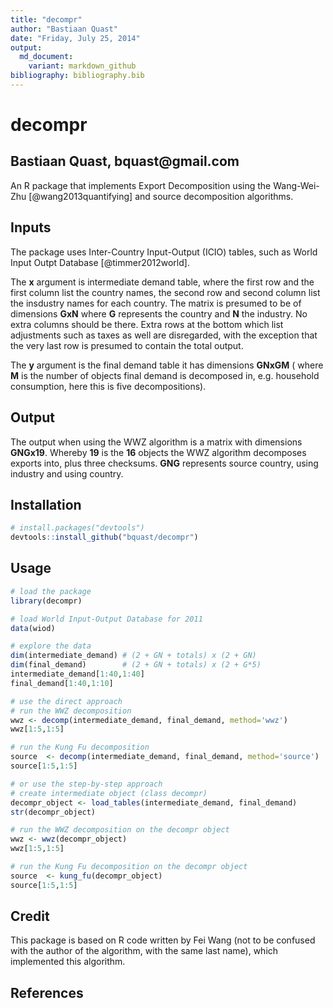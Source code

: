 ```yaml
---
title: "decompr"
author: "Bastiaan Quast"
date: "Friday, July 25, 2014"
output:
  md_document:
    variant: markdown_github
bibliography: bibliography.bib
---
```


decompr
======================================
Bastiaan Quast, bquast@gmail.com
--------------------------------------
An R package that implements Export Decomposition using the Wang-Wei-Zhu [@wang2013quantifying] and source decomposition algorithms. 

Inputs
--------------------------------------
The package uses Inter-Country Input-Output (ICIO) tables, such as World Input Outpt Database [@timmer2012world].

The **x** argument is intermediate demand table, where the first row and the first column list the country names, the second row and second column list the insdustry names for each country. The matrix is presumed to be of dimensions **GxN** where **G** represents the country and **N** the industry. No extra columns should be there. Extra rows at the bottom which list adjustments such as taxes as well are disregarded, with the exception that the very last row is presumed to contain the total output.

The **y** argument is the final demand table it has dimensions **GNxGM** ( where **M** is the number of objects final demand is decomposed in, e.g. household consumption, here this is five decompositions).

Output
--------------------------------------
The output when using the WWZ algorithm is a matrix with dimensions **GNGx19**. Whereby **19** is the **16** objects the WWZ algorithm decomposes exports into, plus three checksums. **GNG** represents source country, using industry and using country.

Installation
--------------------------------------

```r
# install.packages("devtools")
devtools::install_github("bquast/decompr")
```

Usage
--------------------------------------
```r
# load the package
library(decompr)

# load World Input-Output Database for 2011
data(wiod)

# explore the data
dim(intermediate_demand) # (2 + GN + totals) x (2 + GN)
dim(final_demand)        # (2 + GN + totals) x (2 + G*5)
intermediate_demand[1:40,1:40]
final_demand[1:40,1:10]

# use the direct approach
# run the WWZ decomposition
wwz <- decomp(intermediate_demand, final_demand, method='wwz')
wwz[1:5,1:5]

# run the Kung Fu decomposition
source  <- decomp(intermediate_demand, final_demand, method='source')
source[1:5,1:5]

# or use the step-by-step approach
# create intermediate object (class decompr)
decompr_object <- load_tables(intermediate_demand, final_demand)
str(decompr_object)

# run the WWZ decomposition on the decompr object
wwz <- wwz(decompr_object)
wwz[1:5,1:5]

# run the Kung Fu decomposition on the decompr object
source  <- kung_fu(decompr_object)
source[1:5,1:5]
```


Credit
--------------------------------------
This package is based on R code written by Fei Wang (not to be confused with the author of the algorithm, with the same last name), which implemented this algorithm.


References
--------------------------------------
